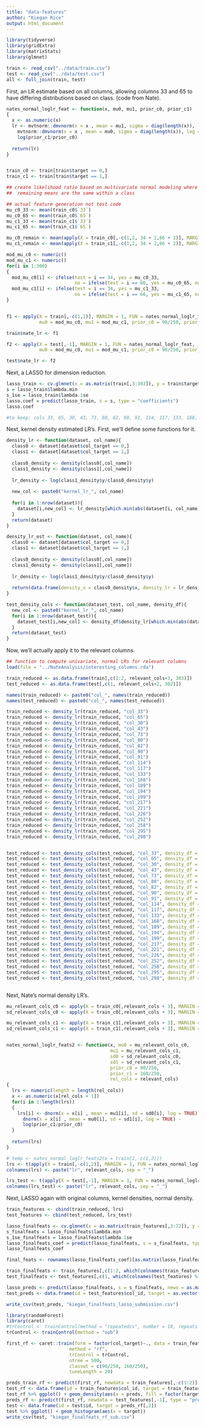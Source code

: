```yaml
---
title: "data-features"
author: "Kiegan Rice"
output: html_document
---
```



```r
library(tidyverse)
library(gridExtra)
library(matrixStats)
library(glmnet)

train <- read_csv("../data/train.csv")
test <- read_csv("../data/test.csv")
all <- full_join(train, test)

```

First, an LR estimate based on all columns, allowing columns 33 and 65 to have differing distributions based on class. (code from Nate).  

```r
nates_normal_loglr_feat <- function(x, mu0, mu1, prior_c0, prior_c1)
{
  x <- as.numeric(x)
  lr <- mvtnorm::dmvnorm(x = x , mean = mu1, sigma = diag(length(x)), log = TRUE) - 
    mvtnorm::dmvnorm(x = x , mean = mu0, sigma = diag(length(x)), log = TRUE) - 
    log(prior_c1/prior_c0)
  
  return(lr)
}


train_c0 <- train[train$target == 0,]
train_c1 <- train[train$target == 1,]

## create likelihood ratio based on multivariate normal modeling where variables "33", "65" have unique means but 
##  remaining means are the same within a class

## actual feature generation not test code
mu_c0_33 <- mean(train_c0$`33`)
mu_c0_65 <- mean(train_c0$`65`)
mu_c1_33 <- mean(train_c1$`33`)
mu_c1_65 <- mean(train_c1$`65`)

mu_c0_remain <- mean(apply(X = train_c0[,-c(1,2, 34 + 2,66 + 2)], MARGIN = 2, FUN = mean))
mu_c1_remain <- mean(apply(X = train_c1[,-c(1,2, 34 + 2,66 + 2)], MARGIN = 2, FUN = mean))

mod_mu_c0 <- numeric()
mod_mu_c1 <- numeric()
for(i in 1:300)
{
  mod_mu_c0[i] <- ifelse(test = i == 34, yes = mu_c0_33, 
                         no = ifelse(test = i == 66, yes = mu_c0_65, no = mu_c0_remain))
  mod_mu_c1[i] <- ifelse(test = i == 34, yes = mu_c1_33, 
                         no = ifelse(test = i == 66, yes = mu_c1_65, no = mu_c1_remain))
}


f1 <- apply(X = train[,-c(1,2)], MARGIN = 1, FUN = nates_normal_loglr_feat,
            mu0 = mod_mu_c0, mu1 = mod_mu_c1, prior_c0 = 90/250, prior_c1 = 160/250)

train$nate_lr <- f1

f2 <- apply(X = test[,-1], MARGIN = 1, FUN = nates_normal_loglr_feat,
            mu0 = mod_mu_c0, mu1 = mod_mu_c1, prior_c0 = 90/250, prior_c1 = 160/250)

test$nate_lr <- f2
```

Next, a LASSO for dimension reduction.  

```r
lasso_train <- cv.glmnet(x = as.matrix(train[,3:303]), y = train$target, family = "binomial", alpha = 1, nfolds = 10)
s = lasso_train$lambda.min
s_1se = lasso_train$lambda.1se
lasso.coef = predict(lasso_train, s = s, type = "coefficients")
lasso.coef

#to keep: cols 33, 65, 30, 43, 73, 80, 82, 90, 91, 114, 117, 133, 168, 189, 194, 199, 217, 221, 226, 252, 258, 295, 298, nate_lr
```


Next, kernel density estimated LR's.  First, we'll define some functions for it. 
```r
density_lr <- function(dataset, col_name){
  class0 <- dataset[dataset$col_target == 0,]
  class1 <- dataset[dataset$col_target == 1,]
  
  class0_density <- density(class0[,col_name])
  class1_density <- density(class1[,col_name])
  
  lr_density <- log(class1_density$y/class0_density$y)
  
  new_col <- paste0("kernel_lr_", col_name)
  
  for(i in 1:nrow(dataset)){
    dataset[i,new_col] <- lr_density[which.min(abs(dataset[i, col_name] - class0_density$x))]
  }
  return(dataset)
}

density_lr_est <- function(dataset, col_name){
  class0 <- dataset[dataset$col_target == 0,]
  class1 <- dataset[dataset$col_target == 1,]
  
  class0_density <- density(class0[,col_name])
  class1_density <- density(class1[,col_name])
  
  lr_density <- log(class1_density$y/class0_density$y)
  
  return(data.frame(density_x = class0_density$x, density_lr = lr_density))
}

test_density_cols <- function(dataset_test, col_name, density_df){
  new_col <- paste0("kernel_lr_", col_name)
  for(i in 1:nrow(dataset_test)){
    dataset_test[i,new_col] <- density_df$density_lr[which.min(abs(dataset_test[i,col_name] - density_df$density_x))]
  }
  return(dataset_test)
}

```

Now, we'll actually apply it to the relevant columns. 

```r
## function to compute univariate, normal LRs for relevant columns
load(file = "../NateAnalysis/interesting_columns.rda")

train_reduced <- as.data.frame(train[,c(1:2, relevant_cols+3, 303)])
test_reduced <- as.data.frame(test[,c(1, relevant_cols+2, 302)])

names(train_reduced) <- paste0("col_", names(train_reduced))
names(test_reduced) <- paste0("col_", names(test_reduced))

train_reduced <- density_lr(train_reduced, "col_33")
train_reduced <- density_lr(train_reduced, "col_65")
train_reduced <- density_lr(train_reduced, "col_30")
train_reduced <- density_lr(train_reduced, "col_43")
train_reduced <- density_lr(train_reduced, "col_73")
train_reduced <- density_lr(train_reduced, "col_80")
train_reduced <- density_lr(train_reduced, "col_82")
train_reduced <- density_lr(train_reduced, "col_90")
train_reduced <- density_lr(train_reduced, "col_91")
train_reduced <- density_lr(train_reduced, "col_114")
train_reduced <- density_lr(train_reduced, "col_117")
train_reduced <- density_lr(train_reduced, "col_133")
train_reduced <- density_lr(train_reduced, "col_168")
train_reduced <- density_lr(train_reduced, "col_189")
train_reduced <- density_lr(train_reduced, "col_194")
train_reduced <- density_lr(train_reduced, "col_199")
train_reduced <- density_lr(train_reduced, "col_217")
train_reduced <- density_lr(train_reduced, "col_221")
train_reduced <- density_lr(train_reduced, "col_226")
train_reduced <- density_lr(train_reduced, "col_252")
train_reduced <- density_lr(train_reduced, "col_258")
train_reduced <- density_lr(train_reduced, "col_295")
train_reduced <- density_lr(train_reduced, "col_298")


test_reduced <- test_density_cols(test_reduced, "col_33", density_df = density_lr_est(train_reduced, "col_33"))
test_reduced <- test_density_cols(test_reduced, "col_65", density_df = density_lr_est(train_reduced, "col_65"))
test_reduced <- test_density_cols(test_reduced, "col_30", density_df = density_lr_est(train_reduced, "col_30"))
test_reduced <- test_density_cols(test_reduced, "col_43", density_df = density_lr_est(train_reduced, "col_43"))
test_reduced <- test_density_cols(test_reduced, "col_73", density_df = density_lr_est(train_reduced, "col_73"))
test_reduced <- test_density_cols(test_reduced, "col_80", density_df = density_lr_est(train_reduced, "col_80"))
test_reduced <- test_density_cols(test_reduced, "col_82", density_df = density_lr_est(train_reduced, "col_82"))
test_reduced <- test_density_cols(test_reduced, "col_90", density_df = density_lr_est(train_reduced, "col_90"))
test_reduced <- test_density_cols(test_reduced, "col_91", density_df = density_lr_est(train_reduced, "col_91"))
test_reduced <- test_density_cols(test_reduced, "col_114", density_df = density_lr_est(train_reduced, "col_114"))
test_reduced <- test_density_cols(test_reduced, "col_117", density_df = density_lr_est(train_reduced, "col_117"))
test_reduced <- test_density_cols(test_reduced, "col_133", density_df = density_lr_est(train_reduced, "col_133"))
test_reduced <- test_density_cols(test_reduced, "col_168", density_df = density_lr_est(train_reduced, "col_168"))
test_reduced <- test_density_cols(test_reduced, "col_189", density_df = density_lr_est(train_reduced, "col_189"))
test_reduced <- test_density_cols(test_reduced, "col_194", density_df = density_lr_est(train_reduced, "col_194"))
test_reduced <- test_density_cols(test_reduced, "col_199", density_df = density_lr_est(train_reduced, "col_199"))
test_reduced <- test_density_cols(test_reduced, "col_217", density_df = density_lr_est(train_reduced, "col_217"))
test_reduced <- test_density_cols(test_reduced, "col_221", density_df = density_lr_est(train_reduced, "col_221"))
test_reduced <- test_density_cols(test_reduced, "col_226", density_df = density_lr_est(train_reduced, "col_226"))
test_reduced <- test_density_cols(test_reduced, "col_252", density_df = density_lr_est(train_reduced, "col_252"))
test_reduced <- test_density_cols(test_reduced, "col_258", density_df = density_lr_est(train_reduced, "col_258"))
test_reduced <- test_density_cols(test_reduced, "col_295", density_df = density_lr_est(train_reduced, "col_295"))
test_reduced <- test_density_cols(test_reduced, "col_298", density_df = density_lr_est(train_reduced, "col_298"))



```


Next, Nate's normal density LR's.  

```r
mu_relevant_cols_c0 <- apply(X = train_c0[,relevant_cols + 3], MARGIN = 2, FUN = mean) 
sd_relevant_cols_c0 <- apply(X = train_c0[,relevant_cols + 3], MARGIN = 2, FUN = sd) 

mu_relevant_cols_c1 <- apply(X = train_c1[,relevant_cols + 3], MARGIN = 2, FUN = mean) 
sd_relevant_cols_c1 <- apply(X = train_c1[,relevant_cols + 3], MARGIN = 2, FUN = sd) 


nates_normal_loglr_feats2 <- function(x, mu0 = mu_relevant_cols_c0, 
                                      mu1 = mu_relevant_cols_c1, 
                                      sd0 = sd_relevant_cols_c0,
                                      sd1 = sd_relevant_cols_c1,
                                      prior_c0 = 90/250, 
                                      prior_c1 = 160/250, 
                                      rel_cols = relevant_cols)
{
  lrs <- numeric(length = length(rel_cols))
  x <- as.numeric(x[rel_cols + 1])
  for(i in 1:length(lrs))
  {
    lrs[i] <- dnorm(x = x[i] , mean = mu1[i], sd = sd0[i], log = TRUE) - 
      dnorm(x = x[i] , mean = mu0[i], sd = sd1[i], log = TRUE) - 
      log(prior_c1/prior_c0)
  }
  
  return(lrs)
}

# temp <- nates_normal_loglr_feats2(x = train[1,-c(1,2)])
lrs <- t(apply(X = train[,-c(1,2)], MARGIN = 1, FUN = nates_normal_loglr_feats2))
colnames(lrs) <- paste("lr", relevant_cols, sep = "_")

lrs_test <- t(apply(X = test[,-1], MARGIN = 1, FUN = nates_normal_loglr_feats2))
colnames(lrs_test) <- paste("lr", relevant_cols, sep = "_")

```

Next, LASSO again with original columns, kernel densities, normal density.  

```r
train_features <- cbind(train_reduced, lrs)
test_features <- cbind(test_reduced, lrs_test)
```

```r
lasso_finalfeats <- cv.glmnet(x = as.matrix(train_features[,3:72]), y = train_features$col_target, family = "binomial", alpha = 1, nfolds = 10)
s_finalfeats = lasso_finalfeats$lambda.min
s_1se_finalfeats = lasso_finalfeats$lambda.1se
lasso_finalfeats_coef = predict(lasso_finalfeats, s = s_finalfeats, type = "coefficients")
lasso_finalfeats_coef

final_feats <- rownames(lasso_finalfeats_coef)[as.matrix(lasso_finalfeats_coef)[,1] != 0][-1]

```



```r
train_finalfeats <- train_features[,c(1:2, which(colnames(train_features) %in% final_feats))]
test_finalfeats <- test_features[,c(1, which(colnames(test_features) %in% final_feats))]
```



```r
lasso_preds <- predict(lasso_finalfeats, s = s_finalfeats, newx = as.matrix(test_features[,-1]), type = "response")
test_preds <- data.frame(id = test_features$col_id, target = as.vector(lasso_preds))

write_csv(test_preds, "kiegan_finalfeats_lasso_submission.csv")

```


```r

library(randomForest)
library(caret)
#trControl <- trainControl(method = "repeatedcv", number = 10, repeats = 5)
trControl <- trainControl(method = "oob")

first_rf <- caret::train(form = factor(col_target)~., data = train_features[,-1], 
                       method = "rf",
                       trControl = trControl, 
                       ntree = 500,
                       classwt = c(90/250, 160/250), 
                       tuneLength = 20)

preds_train_rf <- predict(first_rf, newdata = train_features[,-c(1:2)], type = "prob")
test_rf <- data.frame(id = train_features$col_id, target = train_features$col_target, preds = as.vector(preds_train_rf[,2]))
test_rf %>% ggplot() + geom_density(aes(x = preds, fill = factor(target)), alpha = 0.6)
preds_rf <- predict(first_rf, newdata = test_features[,-1], type = "prob")
test <- data.frame(id = test$id, target = preds_rf[,2])
test %>% ggplot() + geom_histogram(aes(x = target))
write_csv(test, "kiegan_finalfeats_rf_sub.csv")
```